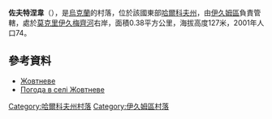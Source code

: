 {{coord|49|27|37|N|37|19|13|E|scale:100000_region:UA|display=title}}

'''佐夫特涅韋'''（{{lang-uk|Боголюбівка}}），是[[烏克蘭|烏克蘭]]的村落，位於該國東部[[哈爾科夫州|哈爾科夫州]]，由[[伊久姆區|伊久姆區]]負責管轄，處於[[莫克里伊久梅齊河|莫克里伊久梅齊河]]右岸，面積0.38平方公里，海拔高度127米，2001年人口74。

==參考資料==
* [http://w1.c1.rada.gov.ua/pls/z7502/A005?rdat1=09.01.2009&rf7571=33289 Жовтневе]{{dead link|date=2017年11月 |bot=InternetArchiveBot |fix-attempted=yes }}
* [http://weather.in.ua/ua/har'kovskaja/7809 Погода в селі Жовтневе]{{Wayback|url=http://weather.in.ua/ua/har'kovskaja/7809 |date=20160323030111 }}

{{DEFAULTSORT:Боголюбівка}}
[[Category:哈爾科夫州村落|Category:哈爾科夫州村落]]
[[Category:伊久姆區村落|Category:伊久姆區村落]]


{{Kharkiv-geo-stub}}